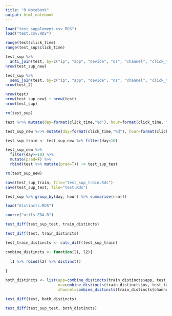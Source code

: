 ```yaml
---
title: "R Notebook"
output: html_notebook
---
```


```r
load("test_supplement.csv.RDS")
load("test.csv.RDS")
```

```r
range(test$click_time)
range(test_sup$click_time)
```

```r
test_sup %>% 
  anti_join(test, by=c("ip", "app", "device", "os", "channel", "click_time")) -> test_sup_new
nrow(test_sup_new)
```

```r
test_sup %>% 
  semi_join(test, by=c("ip", "app", "device", "os", "channel", "click_time")) -> test_2
nrow(test_2)

```

```r
nrow(test)
nrow(test_sup_new) + nrow(test)
nrow(test_sup)
```

```r
rm(test_sup)

test %<>% mutate(day=format(click_time,"%d"), hour=format(click_time, "%H")) 

test_sup_new %<>% mutate(day=format(click_time,"%d"), hour=format(click_time, "%H")) 

test_sup_train <- test_sup_new %>% filter(day<10) 

test_sup_new %>% 
  filter(day>=10) %>% 
  mutate(pred=F) %>% 
  rbind(test %>% mutate(pred=T)) -> test_sup_test 

rm(test_sup_new)

save(test_sup_train, file="test_sup_train.Rds")
save(test_sup_test, file="test.Rds")
```

```r
test_sup %>% group_by(day, hour) %>% summarise(n=n()) 
```

```r
load("distincts.RDS")
```

```r

source("utils_EDA.R")

test_diff(test_sup_test, train_distincts)

```

```r
test_diff(test, train_distincts)
```

```r
test_train_distincts <- calc_diff(test_sup_train) 

combine_distincts <- function(l1, l2){
  
  l1 %>% rbind(l2) %>% distinct()
  
}

both_distincts <- list(app=combine_distincts(train_distincts$app, test_train_distincts$app),
                       os=combine_distincts(train_distincts$os, test_train_distincts$os),
                       channel=combine_distincts(train_distincts$channel, test_train_distincts$channel))

test_diff(test, both_distincts)
```

```r
test_diff(test_sup_test, both_distincts)
```

